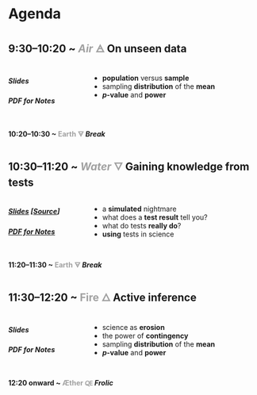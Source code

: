 # Agenda

## 9:30–10:20 ~ <span style="opacity:0.4;">*Air* 🜁</span> On unseen data
:::: {.columns}
::: {.column width="30%"}
##### Slides
##### PDF for Notes
:::
::: {.column width="70%"}
* **population** versus **sample**
* sampling **distribution** of the **mean**
* **$p$-value** and **power**
:::
::::

#### 10:20–10:30 ~ <span style="opacity:0.4;">Earth 🜃</span> *Break*

## 10:30–11:20 ~ <span style="opacity:0.4;">*Water* 🜄</span> Gaining knowledge from tests
:::: {.columns}
::: {.column width="30%"}
##### <a href="bayes.html" target="_blank">Slides</a> \[<a href="https://github.com/maxinelevesque/nso-24-stats/blob/main/slides/bayes.qmd" target="_blank">Source</a>\]
##### [PDF for Notes](notes/bayes.pdf)
:::
::: {.column width="70%"}
* a **simulated** nightmare
* what does a **test result** tell you?
* what do tests **really do**?
* **using** tests in science
:::
::::

#### 11:20–11:30 ~ <span style="opacity:0.4;">Earth 🜃</span> *Break*

## 11:30–12:20 ~ <span style="opacity:0.4;">Fire 🜂</span> Active inference
:::: {.columns}
::: {.column width="30%"}
##### Slides
##### PDF for Notes
:::
::: {.column width="70%"}
* science as **erosion**
* the power of **contingency**
* sampling **distribution** of the **mean**
* **$p$-value** and **power**
:::
::::

#### 12:20 onward ~ <span style="opacity:0.4;">Æther 🜀</span> *Frolic*